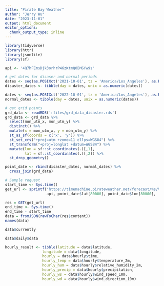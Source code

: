 ```yaml
---
title: "Pirate Bay Weather"
author: "Jerry Wu"
date: "2023-11-01"
output: html_document
editor_options: 
  chunk_output_type: inline
---
```


```r
library(tidyverse)
library(httr)
library(jsonlite)
library(sf)
```

```r
api <- '4Q7hFEmsDjk3orhrP46zKtmQ0BMGYw9s'
```

```r
# get dates for disaser and normal periods
dates <- seq(as.POSIXct('2021-10-01', tz = 'America/Los_Angeles'), as.POSIXct('2021-10-31', tz = 'America/Los_Angeles'),"days")
disaster_dates <- tibble(day = dates, unix = as.numeric(dates))

dates <- seq(as.POSIXct('2022-10-01', tz = 'America/Los_Angeles'), as.POSIXct('2022-10-31', tz = 'America/Los_Angeles'),"days")
normal_dates <- tibble(day = dates, unix = as.numeric(dates))
```

```r
# get grid points
grd_data <- readRDS('rfiles/grd_data_disaster.rds')
grd_data <- grd_data %>%
  select(mon_utm_x, mon_utm_y) %>%
  distinct() %>%
  mutate(x = mon_utm_x, y = mon_utm_y) %>%
  st_as_sf(coords = c('x', 'y')) %>%
  st_set_crs("+proj=utm +zone=11 ellps=WGS84") %>%
  st_transform("+proj=longlat +datum=WGS84") %>%
  mutate(lon = sf::st_coordinates(.)[,1],
         lat = sf::st_coordinates(.)[,2]) %>%
  st_drop_geometry()

point_date <- rbind(disaster_dates, normal_dates) %>%
  cross_join(grd_data)
```

```r
# Sample request
start_time <- Sys.time()
get_url <- sprintf('https://timemachine.pirateweather.net/forecast/%s/%s,%s,%s?exclude=minutely,hourly',
                   api, point_date$lat[80000], point_date$lon[80000], '1633398344')

res = GET(get_url)
end_time <- Sys.time()
end_time - start_time
data = fromJSON(rawToChar(res$content))
names(data)
```

```r
data$currently
```

```r
data$daily$data
```

```r
hourly_result <- tibble(latitude = data$latitude,
                 longitude = data$longitude,
                 hourly = data$hourly$time,
                 hourly_temp = data$hourly$temperature_2m,
                 hourly_hum = data$hourly$relative_humidity_2m,
                 hourly_precip = data$hourly$precipitation,
                 hourly_ws = data$hourly$wind_speed_10m,
                 hourly_wd = data$hourly$wind_direction_10m)

```